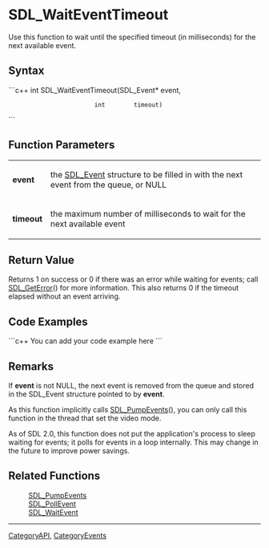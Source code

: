 <!-- pragma section-numbers off -->
<!-- pragma disable-camelcase -->

= SDL_WaitEventTimeout =
Use this function to wait until the specified timeout (in milliseconds) for the next available event.


== Syntax ==
```c++
int SDL_WaitEventTimeout(SDL_Event* event,
                         int        timeout)
```

== Function Parameters ==
{|
|'''event'''
|the [[SDL_Event]] structure to be filled in with the next event from the queue, or NULL
|-
|'''timeout'''
|the maximum number of milliseconds to wait for the next available event
|}

== Return Value ==
Returns 1 on success or 0 if there was an error while waiting for events; call [[SDL_GetError]]() for more information. This also returns 0 if the timeout elapsed without an event arriving.

== Code Examples ==
```c++
You can add your code example here
```

== Remarks ==
If '''event''' is not NULL, the next event is removed from the queue and stored in the SDL_Event structure pointed to by '''event'''.

As this function implicitly calls [[SDL_PumpEvents]](), you can only call this function in the thread that set the video mode.

As of SDL 2.0, this function does not put the application's process to sleep waiting for events; it polls for events in a loop internally. This may change in the future to improve power savings.

== Related Functions ==
:[[SDL_PumpEvents]]
:[[SDL_PollEvent]]
:[[SDL_WaitEvent]]

----
[[CategoryAPI]], [[CategoryEvents]]
